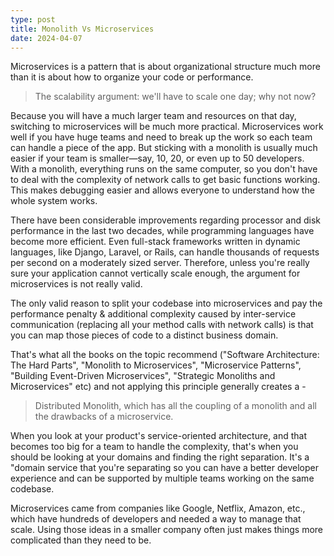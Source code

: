 ```yaml
---
type: post
title: Monolith Vs Microservices
date: 2024-04-07
---
```



<Head>
  <title>Let's Microservice? Really?</title>
</Head>


Microservices is a pattern that is about organizational structure much more than it is about how to organize your code or performance.

> The scalability argument: we'll have to scale one day; why not now? 

Because you will have a much larger team and resources on that day, switching to microservices will be much more practical. Microservices work well if you have huge teams and need to break up the work so each team can handle a piece of the app. But sticking with a monolith is usually much easier if your team is smaller—say, 10, 20, or even up to 50 developers. With a monolith, everything runs on the same computer, so you don't have to deal with the complexity of network calls to get basic functions working. This makes debugging easier and allows everyone to understand how the whole system works.

There have been considerable improvements regarding processor and disk performance in the last two decades, while programming languages have become more efficient. Even full-stack frameworks written in dynamic languages, like Django, Laravel, or Rails, can handle thousands of requests per second on a moderately sized server. Therefore, unless you're really sure your application cannot vertically scale enough, the argument for microservices is not really valid.

The only valid reason to split your codebase into microservices and pay the performance penalty & additional complexity caused by inter-service communication (replacing all your method calls with network calls) is that you can map those pieces of code to a distinct business domain. 

That's what all the books on the topic recommend ("Software Architecture: The Hard Parts", "Monolith to Microservices", "Microservice Patterns", "Building Event-Driven Microservices", "Strategic Monoliths and Microservices" etc) and not applying this principle generally creates a -

> Distributed Monolith, which has all the coupling of a monolith and all the drawbacks of a microservice.

When you look at your product's service-oriented architecture, and that becomes too big for a team to handle the complexity, that's when you should be looking at your domains and finding the right separation. It's a "domain service that you're separating so you can have a better developer experience and can be supported by multiple teams working on the same codebase.  

Microservices came from companies like Google, Netflix, Amazon, etc., which have hundreds of developers and needed a way to manage that scale. Using those ideas in a smaller company often just makes things more complicated than they need to be.
